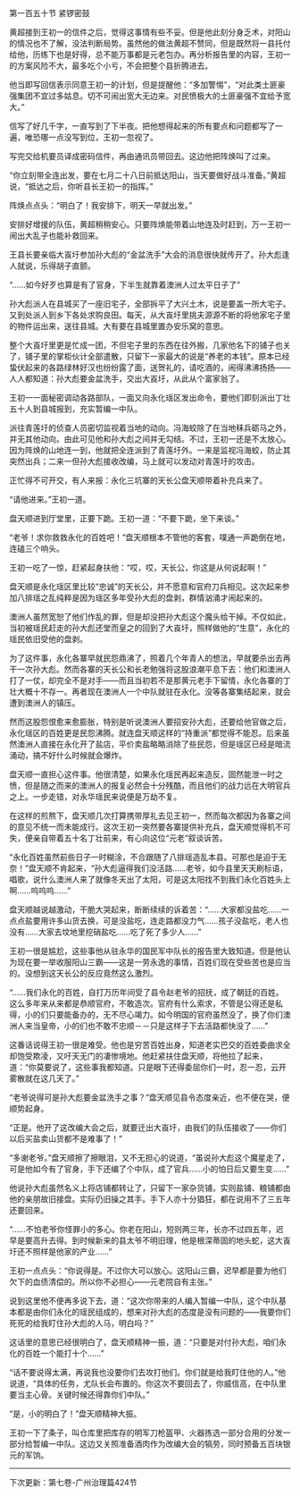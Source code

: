 

第一百五十节 紧锣密鼓

黄超接到王初一的信件之后，觉得这事情有些不妥。但是他此刻分身乏术，对阳山的情况也不了解，没法判断局势。虽然他的做法黄超不赞同，但是既然将一县托付给他，历练下也是好得，总不能万事都是元老包办。再分析报告里的内容，王初一的方案风险不大，最多吃个小亏，不会把整个县折腾进去。

他当即写回信表示同意王初一的计划，但是提醒他：“多加警惕”，“对此类土匪豪强集团不宜过多姑息。切不可闹出宽大无边来。对民愤极大的土匪豪强不宜给予宽大。”

信写了好几千字，一直写到了下半夜。把他想得起来的所有要点和问题都写了一遍，唯恐哪一点没写到位，王初一忽视了。

写完交给机要员译成密码信件，再由通讯员带回去。这边他把阵焕叫了过来。

“你立刻带全连出发，要在七月二十八日前抵达阳山，当天要做好战斗准备。”黄超说，“抵达之后，你听县长王初一的指挥。”

阵焕点点头：“明白了！我安排下，明天一早就出发。”

安排好增援的队伍，黄超稍稍安心。只要阵焕能带着山地连及时赶到，万一王初一闹出大乱子也能补救回来。

王县长要亲临大崀圩参加孙大彪的“金盆洗手”大会的消息很快就传开了。孙大彪逢人就说，乐得胡子直颤。

“……如今好歹也算是有了官身，下半生就靠着澳洲人过太平日子了”

孙大彪派人在县城买了一座旧宅子，全部拆平了大兴土木，说是要盖一所大宅子。又到处派人到乡下各处求购良田。每天，从大崀圩里挑夫源源不断的将他家宅子里的物件运出来，送往县城。大有要在县城里置办安乐窝的意思。

整个大崀圩里更是忙成一团，不但宅子里的东西在往外搬，几家他名下的铺子也关了，铺子里的掌柜伙计全部遣散，只留下一家最大的说是“养老的本钱”。原本已经蛰伏起来的各路绿林好汉也纷纷露了面，送贺礼的，请吃酒的，闹得沸沸扬扬――人人都知道：孙大彪要金盆洗手，交出大崀圩，从此从个富家翁了。

王初一一面秘密调动各路部队，一面又向永化瑶区发出命令，要他们即刻派出丁壮五十人到县城报到，充实暂编一中队。

派往青莲圩的侦查人员密切监视着当地的动向。冯海蛟除了在当地秣兵砺马之外，并无其他动向。由此可见他和孙大彪之间并无勾结。不过，王初一还是不太放心。因为阵焕的山地连一到，他就把全连派到了青莲圩外。一来是监视冯海蛟，防止其突然出兵；二来一但孙大彪接收改编，马上就可以发动对青莲圩的攻击。

正忙得不可开交，有人来报：永化三坑寨的天长公盘天顺带着补充兵来了。

“请他进来。”王初一道。

盘天顺进到厅堂里，正要下跪。王初一道：“不要下跪，坐下来谈。”

“老爷！求你救救永化的百姓吧！”盘天顺根本不管他的客套，噗通一声跪倒在地，连磕三个响头。

王初一吃了一惊，赶紧起身扶他：“哎，哎，天长公，你这是从何说起啊！”

盘天顺是永化瑶区里比较“忠诚”的天长公，并不愿意和官府刀兵相见。这次起来参加八排瑶之乱纯粹是因为瑶区多年受孙大彪的盘剥，群情汹涌才闹起来的。

澳洲人虽然宽恕了他们作乱的罪，但是却没把孙大彪这个魔头给干掉。不仅如此，当初被瑶民赶走的孙大彪还堂而皇之的回到了大崀圩，照样做他的“生意”，永化的瑶民依旧受他的盘剥。

为了这件事，永化各寨早就民怨鼎沸了，照着几个年青人的想法，早就要杀出去再干一次孙大彪。然而各寨的天长公和长老勉强将这股浪潮平息下去：他们和澳洲人打了一仗，却完全不是对手――而且当初若不是那黄元老手下留情，永化各寨的丁壮大概十不存一。再者现在澳洲人一个中队就驻在永化。没等各寨集结起来，就会遭到澳洲人的镇压。

然而这股怨恨愈来愈膨胀，特别是听说澳洲人要招安孙大彪，还要给他官做之后，永化瑶区的百姓更是民怨沸腾。就连盘天顺这样的“持重派”都觉得不能忍。后来虽然澳洲人直接在永化开了盐店，平价卖盐略略消除了些民怨，但是瑶区已经是暗流涌动，搞不好什么时候就会爆炸。

盘天顺一直担心这件事。他很清楚，如果永化瑶民再起来造反，固然能泄一时之愤，但是随之而来的澳洲人的报复必然会十分残酷，而且他们的战力远在大明官兵之上。一步走错，对永华瑶民来说便是万劫不复。

在这样的煎熬下，盘天顺几次打算携带厚礼去见王初一，然而每次都因为各寨之间的意见不统一而未能成行。这次王初一突然要各寨提供补充兵，盘天顺觉得机不可失，便亲自带着五十名丁壮前来，有心向这位“元老”叙谈诉苦。

“永化百姓虽然前些日子一时糊涂，不合跟随了八排瑶造乱本县。可那也是迫于无奈！”盘天顺不肯起来，“孙大彪逼得我们没活路……老爷，如今县里天天刷标语，唱歌，说什么澳洲人来了就像冬天出了太阳，可是这太阳找不到我们永化百姓头上啊……呜呜呜……”

盘天顺越说越激动，干脆大哭起来，断断续续的诉着苦：“……大家都没盐吃……一点点盐要用许多山货去换，可是没盐吃，连走路都没力气……孩子没盐吃，老人也没有……大家去坟地里挖硝盐吃……吃了死了多少人……”

王初一很是尴尬，这些事他从驻永华的国民军中队长的报告里大致知道。但是他认为现在要一举收服阳山三霸――这是一劳永逸的事情，百姓们现在受些苦也是应当的。没想到这天长公的反应竟然这么激烈。

“……我们永化的百姓，自打万历年间受了县令赵老爷的招抚，成了朝廷的百姓。这么多年来从来都是恭顺官府，不敢造次。官府有什么索求，不管是公得还是私得，小的们只要能备办的，无不尽心竭力。如今明国的官府虽然没了，换了你们澳洲人来当皇帝，小的们也不敢不忠顺－－只是这样子下去活路都快没了……”

这番话说得王初一很是难受。他也是穷苦百姓出身，知道老实巴交的百姓委曲求全却饱受欺凌，又吁天无门的凄惨境地。他赶紧扶住盘天顺，将他拉了起来，道：“你莫要说了，这些事我都知道。只是眼下还得委屈你们一时，忍一忍，云开雾散就在这几天了。”

“老爷说得可是孙大彪要金盆洗手之事？”盘天顺见县令态度亲近，也不便在哭，便顺势起身。

“正是。他开了这改编大会之后，就要迁出大崀圩，由我们的队伍接收了――你们以后买盐卖山货都不是难事了！”

“多谢老爷。”盘天顺擦了擦眼泪，又不无担心的说道，“虽说孙大彪这个魔星走了，可是他如今有了官身，手下还编了个中队，成了官兵……小的怕日后又要生变……”

他说孙大彪虽然名义上将店铺都转让了，只留下一家杂货铺，实则盐铺、粮铺都由他的亲朋故旧接盘。实际仍旧操之其手。手下人亦十分猖狂，都在说用不了三五年还要回来。

“……不怕老爷你怪罪小的多心。你老在阳山，短则两三年，长亦不过四五年，迟早是要高升去得。到时候新来的县太爷不明旧理，他是根深蒂固的地头蛇，这大崀圩还不照样是他家的产业……”

王初一点点头：“你说得是。不过你大可以放心。这阳山三霸，迟早都是要为他们欠下的血债清偿的。所以你不必担心――元老院自有主张。”

说到这里他不便再多说下去，道：“这次你带来的人编入暂编一中队，这个中队基本都是由你们永化的瑶民组成的，想来对孙大彪的态度是没有问题的――我要你们死死的给我盯住孙大彪的人马，明白吗？”

这话里的意思已经很明白了，盘天顺精神一振，道：“只要是对付孙大彪，咱们永化的百姓一个能打十个……”

“话不要说得太满，再说我也没要你们去攻打他们。你们就是给我盯住他的人。”他说道，“具体的任务，尤队长会布置的。你这次不要回去了，你威信高，在中队里要当主心骨。关键时候还得靠你们中队。”

“是，小的明白了！”盘天顺精神大振。

王初一下了条子，叫仓库里把库存的明军刀枪盔甲、火器拣选一部分合用的分发一部分给暂编一中队。这边又关照准备酒肉作为改编大会的犒劳，同时预备五百块银元的军饷。

-------------------------------------------------------------

下次更新：第七卷-广州治理篇424节

